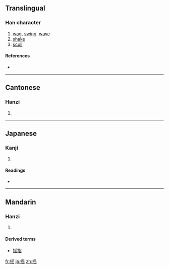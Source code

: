 {{also|搖}}
==Translingual==

===Han character===
{{Han char|rn=64|rad=手|as=10|sn=13|four=|canj=手月人山 (QBOU), X手月人山 (XQBOU)}}

# [[wag]], [[swing]], [[wave]]
# [[shake]]
# [[scull]]

====References====
* {{Han ref|kx=0449.081|hdz=31933.060|uh=6447|ud=25671}}

----

==Cantonese==

===Hanzi===
{{yue-hanzi|jyut=|tra=搖}}

# {{defn|Cantonese|sort=手10}}

----

==Japanese==

===Kanji===
{{ja-kanji|grade=|rs=手10}}

# {{defn|Japanese|sort=手10}}

====Readings====
* {{ja-readings|on=[[よう]] (yō)|kun=[[ゆする]] (yusuru), [[ゆれる]] (yureru), [[ゆすぶる]] (yusuburu)}}

----

==Mandarin==

===Hanzi===
{{cmn-hanzi|tra=搖|pin=[[yáo]] ([[yao2]])|wg=yao<sup>2</sup>}}

# {{defn|Mandarin|sort=手10}}

====Derived terms====
*[[摇指]]

[[fr:摇]]
[[ja:摇]]
[[zh:摇]]